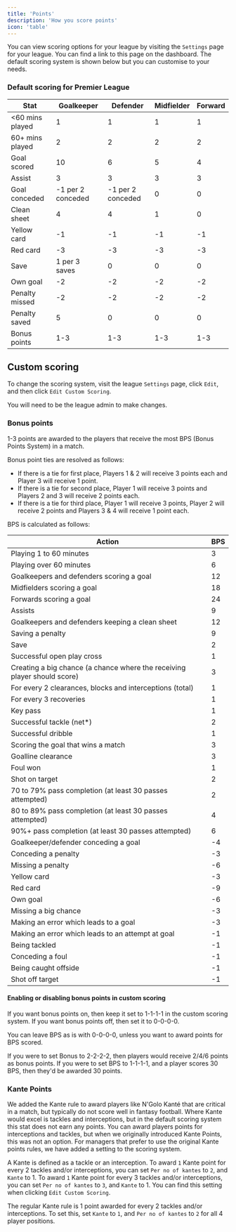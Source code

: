 ```yaml
---
title: 'Points'
description: 'How you score points'
icon: 'table'
---
```


You can view scoring options for your league by visiting the `Settings` page for your league. You can find a link to this page on the dashboard.
The default scoring system is shown below but you can customise to your needs.

### Default scoring for Premier League

| Stat             | Goalkeeper     | Defender       | Midfielder | Forward|
|------------------|----------------|----------------|----------|----------|
| \<60 mins played | 1              | 1              | 1        | 1        |
| 60+ mins played  | 2              | 2              | 2        | 2        |
| Goal scored      | 10             | 6              | 5        | 4        |
| Assist           | 3              | 3              | 3        | 3        |
| Goal conceded    | -1 per 2 conceded | -1 per 2 conceded | 0  | 0        |
| Clean sheet      | 4              | 4              | 1        | 0        |
| Yellow card      | -1             | -1             | -1       | -1       |
| Red card         | -3             | -3             | -3       | -3       |
| Save             | 1 per 3 saves  | 0              | 0        | 0        |
| Own goal         | -2             | -2             | -2       | -2       |
| Penalty missed   | -2             | -2             | -2       | -2       |
| Penalty saved    | 5              | 0              | 0        | 0        |
| Bonus points     | 1-3            | 1-3            | 1-3      | 1-3      |

## Custom scoring

To change the scoring system, visit the league `Settings` page, click `Edit`, and then click `Edit Custom Scoring`.

You will need to be the league admin to make changes.

### Bonus points

1-3 points are awarded to the players that receive the most BPS (Bonus Points System) in a match.

Bonus point ties are resolved as follows:

- If there is a tie for first place, Players 1 & 2 will receive 3 points each and Player 3 will receive 1 point.
- If there is a tie for second place, Player 1 will receive 3 points and Players 2 and 3 will receive 2 points each.
- If there is a tie for third place, Player 1 will receive 3 points, Player 2 will receive 2 points and Players 3 & 4 will receive 1 point each.

BPS is calculated as follows:

| Action | BPS |
|--------|-----|
| Playing 1 to 60 minutes | 3 |
| Playing over 60 minutes | 6 |
| Goalkeepers and defenders scoring a goal | 12 |
| Midfielders scoring a goal | 18 |
| Forwards scoring a goal | 24 |
| Assists | 9 |
| Goalkeepers and defenders keeping a clean sheet | 12 |
| Saving a penalty | 9 |
| Save | 2 |
| Successful open play cross | 1 |
| Creating a big chance (a chance where the receiving player should score) | 3 |
| For every 2 clearances, blocks and interceptions (total) | 1 |
| For every 3 recoveries | 1 |
| Key pass | 1 |
| Successful tackle (net*) | 2 |
| Successful dribble | 1 |
| Scoring the goal that wins a match | 3 |
| Goalline clearance | 3 |
| Foul won | 1 |
| Shot on target | 2 |
| 70 to 79% pass completion (at least 30 passes attempted) | 2 |
| 80 to 89% pass completion (at least 30 passes attempted) | 4 |
| 90%+ pass completion (at least 30 passes attempted) | 6 |
| Goalkeeper/defender conceding a goal | -4 |
| Conceding a penalty | -3 |
| Missing a penalty | -6 |
| Yellow card | -3 |
| Red card | -9 |
| Own goal | -6 |
| Missing a big chance | -3 |
| Making an error which leads to a goal | -3 |
| Making an error which leads to an attempt at goal | -1 |
| Being tackled | -1 |
| Conceding a foul | -1 |
| Being caught offside | -1 |
| Shot off target | -1 |

#### Enabling or disabling bonus points in custom scoring

If you want bonus points on, then keep it set to 1-1-1-1 in the custom scoring system.
If you want bonus points off, then set it to 0-0-0-0.

You can leave BPS as is with 0-0-0-0, unless you want to award points for BPS scored.

If you were to set Bonus to 2-2-2-2, then players would receive 2/4/6 points as bonus points.
If you were to set BPS to 1-1-1-1, and a player scores 30 BPS, then they'd be awarded 30 points.

### Kante Points

We added the Kante rule to award players like N'Golo Kanté that are critical in a match, but typically do not score well in fantasy football.
Where Kante would excel is tackles and interceptions, but in the default scoring system this stat does not earn any points.
You can award players points for interceptions and tackles, but when we originally introduced Kante Points, this was not an option.
For managers that prefer to use the original Kante points rules, we have added a setting to the scoring system.

A Kante is defined as a tackle or an interception.
To award `1` Kante point for every 2 tackles and/or interceptions, you can set `Per no of kantes` to `2`, and `Kante` to 1.
To award `1` Kante point for every 3 tackles and/or interceptions, you can set `Per no of kantes` to `3`, and `Kante` to 1.
You can find this setting when clicking `Edit Custom Scoring`.

The regular Kante rule is 1 point awarded for every 2 tackles and/or interceptions.
To set this, set `Kante` to `1`, and `Per no of kantes` to `2` for all 4 player positions.
